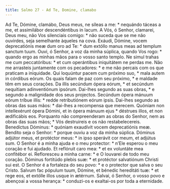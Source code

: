 ```yaml
---
title: Salmo 27 - Ad Te, Domine, clamabo
---
```


<div class="grid grid-cols-2 gap-5">
  <span class="text-justify">
    Ad Te, Dómine, clamábo, Deus meus, ne síleas a me: * nequándo táceas a me,
    et assimilábor descendéntibus in lacum.
  </span>
  <span class="text-justify">
    A Vós, ó Senhor, clamarei, Deus meu, não Vos silenciais comigo: * não suceda
    que se me não ouvirdes, seja semelhante àqueles na cova.
  </span>
  <span class="text-justify">
    Exáudi, Dómine, vocem deprecatiónis meæ dum oro ad Te: * dum extóllo manus
    meas ad templum sanctum tuum.
  </span>
  <span class="text-justify">
    Ouvi, ó Senhor, a voz da minha súplica, quando Vos rogo: * quando ergo as
    minhas mãos para o vosso santo templo.
  </span>
  <span class="text-justify">
    Ne simul trahas me cum peccatóribus: * et cum operántibus iniquitátem ne
    perdas me.
  </span>
  <span class="text-justify">
    Não me arrasteis juntamente com os pecadores: * e me não percais com os que
    praticam a iniquidade.
  </span>
  <span class="text-justify">
    Qui loquúntur pacem cum próximo suo, * mala autem in córdibus eórum.
  </span>
  <span class="text-justify">
    Os quais falam de paz com seu próximo, * e maldade têm em seus corações.
  </span>
  <span class="text-justify">
    Da illis secúndum ópera eórum, * et secúndum nequítiam adinventiónum
    ipsórum.
  </span>
  <span class="text-justify">
    Dai-lhes segundo as suas obras, * e segundo a malignidade dos seus
    projectos.
  </span>
  <span class="text-justify">
    Secúndum ópera mánuum eórum tríbue illis: * redde retributiónem eórum ipsis.
  </span>
  <span class="text-justify">
    Dai-lhes segundo as obras das suas mãos: * dai-lhes a recompensa que
    merecem.
  </span>
  <span class="text-justify">
    Quóniam non intellexérunt ópera Dómini, et in ópera mánuum ejus * déstrues
    illos, et non ædificábis eos.
  </span>
  <span class="text-justify">
    Porquanto não compreenderam as obras do Senhor, nem as obras das suas mãos;
    * Vós destruireis e os não restabelecereis.
  </span>
  <span class="text-justify">
    Benedíctus Dóminus: * quóniam exaudívit vocem deprecatiónis meæ.
  </span>
  <span class="text-justify">
    Bendito seja o Senhor: * porque ouviu a voz da minha súplica.
  </span>
  <span class="text-justify">
    Dóminus adjútor meus, et protéctor meus: * in ipso sperávit cor meum, et
    adjútus sum.
  </span>
  <span class="text-justify">
    O Senhor é a minha ajuda e o meu protector: * n’Ele esperou o meu coração e
    fui ajudado.
  </span>
  <span class="text-justify">
    Et reflóruit caro mea: * et ex voluntáte mea confitébor ei.
  </span>
  <span class="text-justify">
    Refloresceu a minha carne: * e O louvarei de todo meu coração.
  </span>
  <span class="text-justify">
    Dóminus fortitúdo plebis suæ: * et protéctor salvatiónum Christi sui est.
  </span>
  <span class="text-justify">
    O Senhor é a fortaleza do seu povo: * e o protector que salva o seu Cristo.
  </span>
  <span class="text-justify">
    Salvum fac pópulum tuum, Dómine, et bénedic hereditáti tuæ: * et rege eos,
    et extólle illos usque in ætérnum.
  </span>
  <span class="text-justify">
    Salvai, ó Senhor, o vosso povo e abençoai a vossa herança: * conduzi-os e
    exaltai-os por toda a eternidade.
  </span>
</div>
